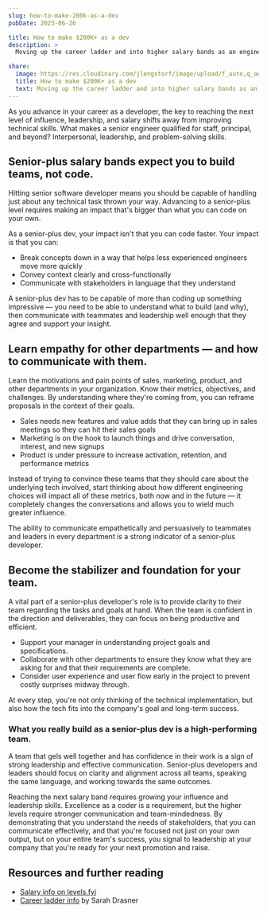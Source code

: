 ```yaml
---
slug: how-to-make-200k-as-a-dev
pubDate: 2023-06-26

title: How to make $200K+ as a dev
description: >
  Moving up the career ladder and into higher salary bands as an engineer requires growth. But it’s less about code than you might think.

share:
  image: https://res.cloudinary.com/jlengstorf/image/upload/f_auto,q_auto/lwj/blog/make-200k-as-a-dev.jpg
  title: How to make $200K+ as a dev
  text: Moving up the career ladder and into higher salary bands as an engineer requires growth. But it’s less about code than you might think.
---
```



<YouTube id="xzAwme2nlaY" />

As you advance in your career as a developer, the key to reaching the next level of influence, leadership, and salary shifts away from improving technical skills. What makes a senior engineer qualified for staff, principal, and beyond? Interpersonal, leadership, and problem-solving skills.

## Senior-plus salary bands expect you to build teams, not code.

Hitting senior software developer means you should be capable of handling just about any technical task thrown your way. Advancing to a senior-plus level requires making an impact that's bigger than what you can code on your own.

As a senior-plus dev, your impact isn't that you can code faster. Your impact is that you can:

- Break concepts down in a way that helps less experienced engineers move more quickly
- Convey context clearly and cross-functionally
- Communicate with stakeholders in language that they understand

A senior-plus dev has to be capable of more than coding up something impressive — you need to be able to understand what to build (and why), then communicate with teammates and leadership well enough that they agree and support your insight.

## Learn empathy for other departments — and how to communicate with them.

Learn the motivations and pain points of sales, marketing, product, and other departments in your organization. Know their metrics, objectives, and challenges. By understanding where they're coming from, you can reframe proposals in the context of their goals.

- Sales needs new features and value adds that they can bring up in sales meetings so they can hit their sales goals
- Marketing is on the hook to launch things and drive conversation, interest, and new signups
- Product is under pressure to increase activation, retention, and performance metrics

Instead of trying to convince these teams that they should care about the underlying tech involved, start thinking about how different engineering choices will impact all of these metrics, both now and in the future — it completely changes the conversations and allows you to wield much greater influence.

The ability to communicate empathetically and persuasively to teammates and leaders in every department is a strong indicator of a senior-plus developer.

## Become the stabilizer and foundation for your team.

A vital part of a senior-plus developer's role is to provide clarity to their team regarding the tasks and goals at hand. When the team is confident in the direction and deliverables, they can focus on being productive and efficient.

- Support your manager in understanding project goals and specifications.
- Collaborate with other departments to ensure they know what they are asking for and that their requirements are complete.
- Consider user experience and user flow early in the project to prevent costly surprises midway through.

At every step, you're not only thinking of the technical implementation, but also how the tech fits into the company's goal and long-term success.

### What you really build as a senior-plus dev is a high-performing team.

A team that gels well together and has confidence in their work is a sign of strong leadership and effective communication. Senior-plus developers and leaders should focus on clarity and alignment across all teams, speaking the same language, and working towards the same outcomes.

Reaching the next salary band requires growing your influence and leadership skills. Excellence as a coder is a requirement, but the higher levels require stronger communication and team-mindedness. By demonstrating that you understand the needs of stakeholders, that you can communicate effectively, and that you're focused not just on your own output, but on your entire team's success, you signal to leadership at your company that you're ready for your next promotion and raise.

## Resources and further reading

- [Salary info on levels.fyi](https://www.levels.fyi/t/software-engineer)
- [Career ladder info](https://career-ladders.dev/) by Sarah Drasner
